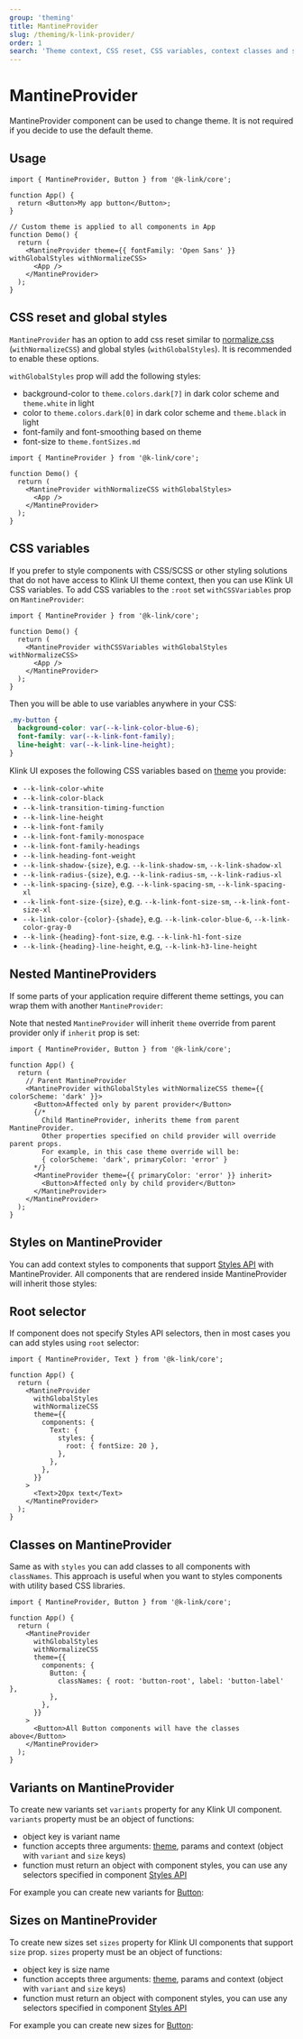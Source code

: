 ```yaml
---
group: 'theming'
title: MantineProvider
slug: /theming/k-link-provider/
order: 1
search: 'Theme context, CSS reset, CSS variables, context classes and styles'
---
```



# MantineProvider

MantineProvider component can be used to change theme. It is not required if you decide to use the default theme.

## Usage

```tsx
import { MantineProvider, Button } from '@k-link/core';

function App() {
  return <Button>My app button</Button>;
}

// Custom theme is applied to all components in App
function Demo() {
  return (
    <MantineProvider theme={{ fontFamily: 'Open Sans' }} withGlobalStyles withNormalizeCSS>
      <App />
    </MantineProvider>
  );
}
```

## CSS reset and global styles

`MantineProvider` has an option to add css reset similar to [normalize.css](https://necolas.github.io/normalize.css/) (`withNormalizeCSS`)
and global styles (`withGlobalStyles`). It is recommended to enable these options.

`withGlobalStyles` prop will add the following styles:

- background-color to `theme.colors.dark[7]` in dark color scheme and `theme.white` in light
- color to `theme.colors.dark[0]` in dark color scheme and `theme.black` in light
- font-family and font-smoothing based on theme
- font-size to `theme.fontSizes.md`

```tsx
import { MantineProvider } from '@k-link/core';

function Demo() {
  return (
    <MantineProvider withNormalizeCSS withGlobalStyles>
      <App />
    </MantineProvider>
  );
}
```

## CSS variables

If you prefer to style components with CSS/SCSS or other styling solutions that do not have access to Klink UI theme
context, then you can use Klink UI CSS variables. To add CSS variables to the `:root` set `withCSSVariables` prop on `MantineProvider`:

```tsx
import { MantineProvider } from '@k-link/core';

function Demo() {
  return (
    <MantineProvider withCSSVariables withGlobalStyles withNormalizeCSS>
      <App />
    </MantineProvider>
  );
}
```

Then you will be able to use variables anywhere in your CSS:

```css
.my-button {
  background-color: var(--k-link-color-blue-6);
  font-family: var(--k-link-font-family);
  line-height: var(--k-link-line-height);
}
```

Klink UI exposes the following CSS variables based on [theme](/theming/theme-object/) you provide:

- `--k-link-color-white`
- `--k-link-color-black`
- `--k-link-transition-timing-function`
- `--k-link-line-height`
- `--k-link-font-family`
- `--k-link-font-family-monospace`
- `--k-link-font-family-headings`
- `--k-link-heading-font-weight`
- `--k-link-shadow-{size}`, e.g. `--k-link-shadow-sm`, `--k-link-shadow-xl`
- `--k-link-radius-{size}`, e.g. `--k-link-radius-sm`, `--k-link-radius-xl`
- `--k-link-spacing-{size}`, e.g. `--k-link-spacing-sm`, `--k-link-spacing-xl`
- `--k-link-font-size-{size}`, e.g. `--k-link-font-size-sm`, `--k-link-font-size-xl`
- `--k-link-color-{color}-{shade}`, e.g. `--k-link-color-blue-6`, `--k-link-color-gray-0`
- `--k-link-{heading}-font-size`, e.g. `--k-link-h1-font-size`
- `--k-link-{heading}-line-height`, e.g, `--k-link-h3-line-height`

## Nested MantineProviders

If some parts of your application require different theme settings, you can wrap them with another `MantineProvider`:

<Demo data={ThemeDemos.nestedProviders} />

Note that nested `MantineProvider` will inherit `theme` override from parent provider only if `inherit` prop is set:

```tsx
import { MantineProvider, Button } from '@k-link/core';

function App() {
  return (
    // Parent MantineProvider
    <MantineProvider withGlobalStyles withNormalizeCSS theme={{ colorScheme: 'dark' }}>
      <Button>Affected only by parent provider</Button>
      {/*
        Child MantineProvider, inherits theme from parent MantineProvider.
        Other properties specified on child provider will override parent props.
        For example, in this case theme override will be:
        { colorScheme: 'dark', primaryColor: 'error' }
      */}
      <MantineProvider theme={{ primaryColor: 'error' }} inherit>
        <Button>Affected only by child provider</Button>
      </MantineProvider>
    </MantineProvider>
  );
}
```

## Styles on MantineProvider

You can add context styles to components that support [Styles API](/styles/styles-api/) with MantineProvider.
All components that are rendered inside MantineProvider will inherit those styles:

<Demo data={ThemeDemos.providerStyles} />

## Root selector

If component does not specify Styles API selectors, then in most cases you can add styles using `root` selector:

```tsx
import { MantineProvider, Text } from '@k-link/core';

function App() {
  return (
    <MantineProvider
      withGlobalStyles
      withNormalizeCSS
      theme={{
        components: {
          Text: {
            styles: {
              root: { fontSize: 20 },
            },
          },
        },
      }}
    >
      <Text>20px text</Text>
    </MantineProvider>
  );
}
```

## Classes on MantineProvider

Same as with `styles` you can add classes to all components with `classNames`.
This approach is useful when you want to styles components with utility based CSS libraries.

```tsx
import { MantineProvider, Button } from '@k-link/core';

function App() {
  return (
    <MantineProvider
      withGlobalStyles
      withNormalizeCSS
      theme={{
        components: {
          Button: {
            classNames: { root: 'button-root', label: 'button-label' },
          },
        },
      }}
    >
      <Button>All Button components will have the classes above</Button>
    </MantineProvider>
  );
}
```

## Variants on MantineProvider

To create new variants set `variants` property for any Klink UI component.
`variants` property must be an object of functions:

- object key is variant name
- function accepts three arguments: [theme](/theming/theme-object/), params and context (object with `variant` and `size` keys)
- function must return an object with component styles, you can use any selectors specified in component [Styles API](/styles/styles-api/)

For example you can create new variants for [Button](/core/button/):

<Demo data={ThemeDemos.variants} />

## Sizes on MantineProvider

To create new sizes set `sizes` property for Klink UI components that support `size` prop.
`sizes` property must be an object of functions:

- object key is size name
- function accepts three arguments: [theme](/theming/theme-object/), params and context (object with `variant` and `size` keys)
- function must return an object with component styles, you can use any selectors specified in component [Styles API](/styles/styles-api/)

For example you can create new sizes for [Button](/core/button/):

<Demo data={ThemeDemos.sizes} />
